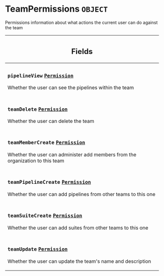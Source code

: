 <!--
  _____   ____    _   _  ____ _______   ______ _____ _____ _______
  |  __  / __   |  | |/ __ __   __| |  ____|  __ _   _|__   __|
  | |  | | |  | | |  | | |  | | | |    | |__  | |  | || |    | |
  | |  | | |  | | | . ` | |  | | | |    |  __| | |  | || |    | |
  | |__| | |__| | | |  | |__| | | |    | |____| |__| || |_   | |
  |_____/ ____/  |_| _|____/  |_|    |______|_____/_____|  |_|
  This file is auto-generated by script/generate_graphql_api_content.sh,
  please build the schema.json by running `rails api:graph:export`
  with https://github.com/buildkite/buildkite/,
  replace the content in data/graphql_data_schema.json
  and run the generation script `./scripts/generate-graphql-api-content.sh`.
-->
<!-- vale off -->
<h1 class="has-pills" data-algolia-exclude>
  TeamPermissions
  <span class="pill pill--object pill--normal-case pill--large"><code>OBJECT</code></span>
</h1>
<!-- vale on -->

<p>
  Permissions information about what actions the current user can do against the
  team
</p>

<table class="responsive-table responsive-table--single-column-rows">
  <thead>
    <th>
      <h2 data-algolia-exclude>Fields</h2>
    </th>
  </thead>
  <tbody>
    <tr>
      <td>
        <h3 class="is-small has-pills">
          <code>pipelineView</code>
          <a
            href="/docs/apis/graphql/schemas/object/permission"
            class="pill pill--object pill--normal-case pill--medium"
            title="Go to OBJECT Permission"
          >
            <code>Permission</code>
          </a>
        </h3>
        <p>Whether the user can see the pipelines within the team</p>
      </td>
    </tr>
    <tr>
      <td>
        <h3 class="is-small has-pills">
          <code>teamDelete</code>
          <a
            href="/docs/apis/graphql/schemas/object/permission"
            class="pill pill--object pill--normal-case pill--medium"
            title="Go to OBJECT Permission"
          >
            <code>Permission</code>
          </a>
        </h3>
        <p>Whether the user can delete the team</p>
      </td>
    </tr>
    <tr>
      <td>
        <h3 class="is-small has-pills">
          <code>teamMemberCreate</code>
          <a
            href="/docs/apis/graphql/schemas/object/permission"
            class="pill pill--object pill--normal-case pill--medium"
            title="Go to OBJECT Permission"
          >
            <code>Permission</code>
          </a>
        </h3>
        <p>
          Whether the user can administer add members from the organization to
          this team
        </p>
      </td>
    </tr>
    <tr>
      <td>
        <h3 class="is-small has-pills">
          <code>teamPipelineCreate</code>
          <a
            href="/docs/apis/graphql/schemas/object/permission"
            class="pill pill--object pill--normal-case pill--medium"
            title="Go to OBJECT Permission"
          >
            <code>Permission</code>
          </a>
        </h3>
        <p>Whether the user can add pipelines from other teams to this one</p>
      </td>
    </tr>
    <tr>
      <td>
        <h3 class="is-small has-pills">
          <code>teamSuiteCreate</code>
          <a
            href="/docs/apis/graphql/schemas/object/permission"
            class="pill pill--object pill--normal-case pill--medium"
            title="Go to OBJECT Permission"
          >
            <code>Permission</code>
          </a>
        </h3>
        <p>Whether the user can add suites from other teams to this one</p>
      </td>
    </tr>
    <tr>
      <td>
        <h3 class="is-small has-pills">
          <code>teamUpdate</code>
          <a
            href="/docs/apis/graphql/schemas/object/permission"
            class="pill pill--object pill--normal-case pill--medium"
            title="Go to OBJECT Permission"
          >
            <code>Permission</code>
          </a>
        </h3>
        <p>Whether the user can update the team's name and description</p>
      </td>
    </tr>
  </tbody>
</table>
